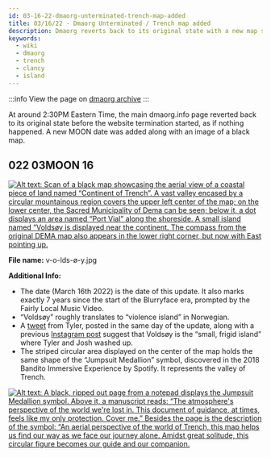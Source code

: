 ```yaml
---
id: 03-16-22-dmaorg-unterminated-trench-map-added
title: 03/16/22 - Dmaorg Unterminated / Trench map added
description: Dmaorg reverts back to its original state with a new map showcasing the continent of Trench and a small island named Voldsøy.
keywords:
  - wiki
  - dmaorg
  - trench
  - clancy
  - island
---
```


:::info
View the page on [dmaorg archive](https://www.dmaorg.site/031622/found/15398642_14/clancy.html)
:::

At around 2:30PM Eastern Time, the main dmaorg.info page reverted back to its original state before the website termination started, as if nothing happened. A new MOON date was added along with an image of a black map.

## 022 03MOON 16

[![Alt text: Scan of a black map showcasing the aerial view of a coastal piece of land named “Continent of Trench”. A vast valley encased by a circular mountainous region covers the upper left center of the map; on the lower center, the Sacred Municipality of Dema can be seen; below it, a dot displays an area named “Port Vial” along the shoreside. A small island named “Voldsøy is displayed near the continent. The compass from the original DEMA map also appears in the lower right corner, but now with East pointing up.](./assets/v-o-lds-ø-y.jpg)](./assets/v-o-lds-ø-y.jpg)

**File name:** v-o-lds-ø-y.jpg

**Additional Info:**

- The date (March 16th 2022) is the date of this update. It also marks exactly 7 years since the start of the Blurryface era, prompted by the Fairly Local Music Video.
- “Voldsøy” roughly translates to “violence island” in Norwegian.
- A [tweet](https://twitter.com/tylerrjoseph/status/1504217893336231950) from Tyler, posted in the same day of the update, along with a previous [Instagram post](https://www.instagram.com/p/Ca52_GVu_lI) suggest that Voldsøy is the “small, frigid island” where Tyler and Josh washed up.
- The striped circular area displayed on the center of the map holds the same shape of the “Jumpsuit Medallion” symbol, discovered in the 2018 Bandito Immersive Experience by Spotify. It represents the valley of Trench.

[![Alt text: A black, ripped out page from a notepad displays the Jumpsuit Medallion symbol. Above it, a manuscript reads: “The atmosphere's perspective of the world we're lost in. This document of guidance, at times, feels like my only protection. Cover me.” Besides the page is the description of the symbol: “An aerial perspective of the world of Trench, this map helps us find our way as we face our journey alone. Amidst great solitude, this circular figure becomes our guide and our companion.](./assets/jumpsuit-medallion.jpg)](./assets/jumpsuit-medallion.jpg)
